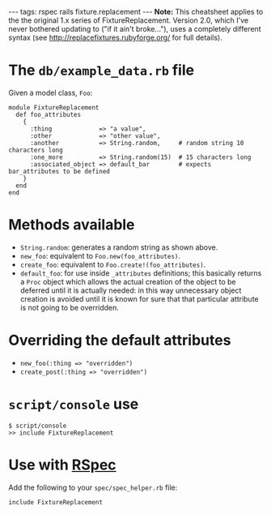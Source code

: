 ---
tags: rspec rails fixture.replacement
---
'''Note:''' This cheatsheet applies to the the original 1.x series of FixtureReplacement. Version 2.0, which I've never bothered updating to ("if it ain't broke..."), uses a completely different syntax (see http://replacefixtures.rubyforge.org/ for full details). 

= The <tt>db/example_data.rb</tt> file =

Given a model class, <tt>Foo</tt>:

<pre>module FixtureReplacement
  def foo_attributes
    {
      :thing             => "a value",
      :other             => "other value",
      :another           => String.random,     # random string 10 characters long
      :one_more          => String.random(15)  # 15 characters long
      :associated_object => default_bar        # expects bar_attributes to be defined
    }
  end
end</pre>

= Methods available =

* <tt>String.random</tt>: generates a random string as shown above.
* <tt>new_foo</tt>: equivalent to <tt>Foo.new(foo_attributes)</tt>.
* <tt>create_foo</tt>: equivalent to <tt>Foo.create!(foo_attributes)</tt>.
* <tt>default_foo</tt>: for use inside <tt>_attributes</tt> definitions; this basically returns a <tt>Proc</tt> object which allows the actual creation of the object to be deferred until it is actually needed: in this way unnecessary object creation is avoided until it is known for sure that that particular attribute is not going to be overridden.

= Overriding the default attributes =

* <tt>new_foo(:thing => "overridden")</tt>
* <tt>create_post(:thing => "overridden")</tt>

= <tt>script/console</tt> use =

<pre>$ script/console
>> include FixtureReplacement</pre>

= Use with [[RSpec]] =

Add the following to your <tt>spec/spec_helper.rb</tt> file:

<pre>include FixtureReplacement</pre>
